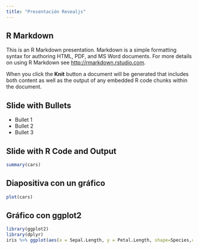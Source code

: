 ```yaml
---
title: "Presentación Revealjs"
---
```


## R Markdown

This is an R Markdown presentation. Markdown is a simple formatting syntax for authoring HTML, PDF, and MS Word documents. For more details on using R Markdown see <http://rmarkdown.rstudio.com>.

When you click the **Knit** button a document will be generated that includes both content as well as the output of any embedded R code chunks within the document.

## Slide with Bullets

- Bullet 1
- Bullet 2
- Bullet 3

## Slide with R Code and Output

```r
summary(cars)
```

## Diapositiva con un gráfico

```r
plot(cars)
```

## Gráfico con ggplot2

```r
library(ggplot2)
library(dplyr)
iris %>% ggplot(aes(x = Sepal.Length, y = Petal.Length, shape=Species,col=Species))+geom_point(size=4)

```



